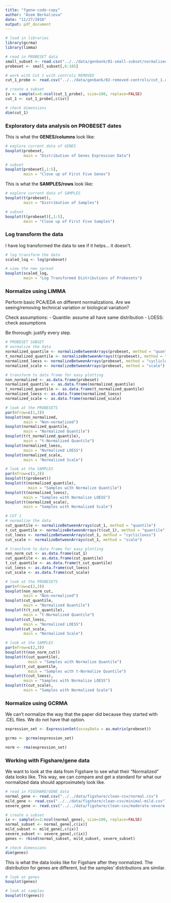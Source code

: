 ```yaml
---
title: "fgene-code-copy"
author: "Asem Berkalieva"
date: "11/27/2018"
output: pdf_document
---
```


``` r
# load in libraries
library(gcrma)
library(limma)

# read in PROBESET data
small_subset <- read.csv("../../data/genbank/01-small-subset/normalized_subset.csv")
probeset <- small_subset[,6:105]

# work with Cut 1 with controls REMOVED
cut_1_probe <- read.csv("../../data/genbank/02-removed-controls/cut_1.csv")

# create a subset
iv <- sample(x=6:ncol(cut_1_probe), size=100, replace=FALSE)
cut_1 <- cut_1_probe[,c(iv)]

# check dimensions
dim(cut_1)
```

### Exploratory data analysis on PROBESET dates

This is what the **GENES/columns** look like:
``` r
# explore current data of GENES
boxplot(probeset,
        main = "Distribution of Genes Expression Data")

# subset
boxplot(probeset[,1:5],
        main = "Close up of First Five Genes")
```

This is what the **SAMPLES/rows** look like:
``` r
# explore current data of SAMPLES
boxplot(t(probeset),
        main = "Distribution of Samples")

# subset
boxplot(t(probeset)[,1:5],
        main = "Close up of First Five Samples")
```

\newpage

### Log transform the data

I have log transformed the data to see if it helps... it doesn't.

``` r
# log transform the data
scaled_log <- log(probeset)

# view the new spread
boxplot(scaled_log,
        main = "Log Transformed Distributions of Probesets")
```

\newpage

### Normalize using LIMMA

Perform basic PCA/EDA on different normalizations. Are we seeing/removing technical variation or biological variation?  

Check assumptions:
- Quantile: assume all have same distribution
- LOESS: check assumptions

Be thorough: justify every step. 

``` r
# PROBESET SUBSET
# normalize the data
normalized_quantile <- normalizeBetweenArrays(probeset, method = "quantile")
t_normalized_quantile <- normalizeBetweenArrays(t(probeset), method = "quantile")
normalized_loess <- normalizeBetweenArrays(probeset, method = "cyclicloess")
normalized_scale <- normalizeBetweenArrays(probeset, method = "scale")

# transform to data frame for easy plotting
non_normalized <- as.data.frame(probeset)
normalized_quantile <- as.data.frame(normalized_quantile)
t_normalized_quantile <- as.data.frame(t_normalized_quantile)
normalized_loess <- as.data.frame(normalized_loess)
normalized_scale <- as.data.frame(normalized_scale)

# look at the PROBESETS
par(mfrow=c(1,3))
boxplot(non_normalized,
        main = "Non-normalized")
boxplot(normalized_quantile,
        main = "Normalized Quantile")
boxplot(t(t_normalized_quantile),
        main = "t-Normalized Quantile")
boxplot(normalized_loess,
        main = "Normalized LOESS")
boxplot(normalized_scale,
        main = "Normalized Scale")

# look at the SAMPLES
par(mfrow=c(1,3))
boxplot(t(probeset))
boxplot(t(normalized_quantile),
          main = "Samples with Normalize Quantile")
boxplot(t(normalized_loess),
        main = "Samples with Normalize LOESS")
boxplot(t(normalized_scale),
        main = "Samples with Normalized Scale")
```
 
``` r
# CUT 1 
# normalize the data
cut_quantile <- normalizeBetweenArrays(cut_1, method = "quantile")
t_cut_quantile <- normalizeBetweenArrays(t(cut_1), method = "quantile")
cut_loess <- normalizeBetweenArrays(cut_1, method = "cyclicloess")
cut_scale <- normalizeBetweenArrays(cut_1, method = "scale")

# transform to data frame for easy plotting
non_norm_cut <- as.data.frame(cut_1)
cut_quantile <- as.data.frame(cut_quantile)
t_cut_quantile <- as.data.frame(t_cut_quantile)
cut_loess <- as.data.frame(cut_loess)
cut_scale <- as.data.frame(cut_scale)

# look at the PROBESETS
par(mfrow=c(2,3))
boxplot(non_norm_cut,
        main = "Non-normalized")
boxplot(cut_quantile,
        main = "Normalized Quantile")
boxplot(t(t_cut_quantile),
        main = "t-Normalized Quantile")
boxplot(cut_loess,
        main = "Normalized LOESS")
boxplot(cut_scale,
        main = "Normalized Scale")

# look at the SAMPLES
par(mfrow=c(2,3))
boxplot(t(non_norm_cut))
boxplot(t(cut_quantile),
          main = "Samples with Normalize Quantile")
boxplot(t_cut_quantile,
          main = "Samples with t-Normalize Quantile")
boxplot(t(cut_loess),
        main = "Samples with Normalize LOESS")
boxplot(t(cut_scale),
        main = "Samples with Normalized Scale")
```

\newpage

### Normalize using GCRMA

We can't normalize the way that the paper did because they started with .CEL files. We do not have that option. 

``` r
expression_set <- ExpressionSet(assayData = as.matrix(probeset))

gcrms <- gcrma(expression_set)

norm <- rma(expression_set)

```


### Working with Figshare/gene data

We want to look at the data from Figshare to see what their "Normalized" data looks like. This way, we can compare and get a standard for what our normalized data should approximately look like.

``` r
# read in FIGSHARE/GENE data
normal_gene <- read.csv("../../data/figshare/clean-csv/normal.csv")
mild_gene <- read.csv("../../data/figshare/clean-csv/minimal-mild.csv")
severe_gene <- read.csv("../../data/figshare/clean-csv/moderate-severe.csv")

# create a subset
ix <- sample(x=1:ncol(normal_gene), size=100, replace=FALSE)
normal_subset <- normal_gene[,c(ix)]
mild_subset <- mild_gene[,c(ix)]
severe_subset <- severe_gene[,c(ix)]
genes <- rbind(normal_subset, mild_subset, severe_subset)

# check dimensions
dim(genes)
```

This is what the data looks like for Figshare after they normalized. The distribution for genes are different, but the samples' distributions are similar. 

``` r
# look at genes
boxplot(genes)

# look at samples
boxplot(t(genes))
```








